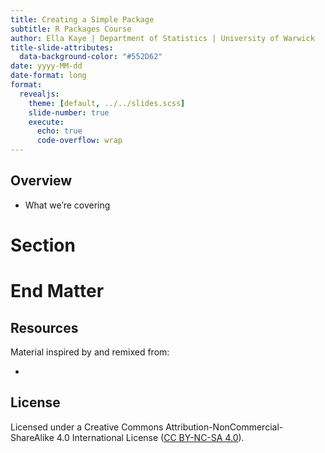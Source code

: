 ```yaml
---
title: Creating a Simple Package
subtitle: R Packages Course
author: Ella Kaye | Department of Statistics | University of Warwick
title-slide-attributes:
  data-background-color: "#552D62"
date: yyyy-MM-dd
date-format: long
format: 
  revealjs:
    theme: [default, ../../slides.scss]
    slide-number: true
    execute:
      echo: true
      code-overflow: wrap
---
```


## Overview

-   What we're covering

# Section {background-color="#552D62"}

# End Matter {background-color="#552D62"}

## Resources

Material inspired by and remixed from:

- 

## License

Licensed under a Creative Commons Attribution-NonCommercial-ShareAlike 4.0 International License ([CC BY-NC-SA 4.0](https://creativecommons.org/licenses/by-nc-sa/4.0/){target="_blank"}).
